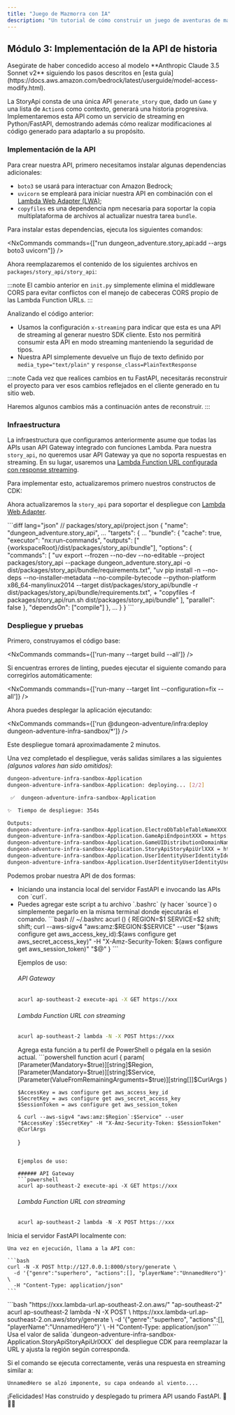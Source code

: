 ```yaml
---
title: "Juego de Mazmorra con IA"
description: "Un tutorial de cómo construir un juego de aventuras de mazmorra con IA usando el @aws/nx-plugin."
---
```






## Módulo 3: Implementación de la API de historia

<Aside type="caution">
Asegúrate de haber concedido acceso al modelo **Anthropic Claude 3.5 Sonnet v2** siguiendo los pasos descritos en [esta guía](https://docs.aws.amazon.com/bedrock/latest/userguide/model-access-modify.html).
</Aside>

La StoryApi consta de una única API `generate_story` que, dado un `Game` y una lista de `Action`s como contexto, generará una historia progresiva. Implementaremos esta API como un servicio de streaming en Python/FastAPI, demostrando además cómo realizar modificaciones al código generado para adaptarlo a su propósito.

### Implementación de la API

Para crear nuestra API, primero necesitamos instalar algunas dependencias adicionales:

- `boto3` se usará para interactuar con Amazon Bedrock;
- `uvicorn` se empleará para iniciar nuestra API en combinación con el [Lambda Web Adapter (LWA)](https://github.com/awslabs/aws-lambda-web-adapter);
- `copyfiles` es una dependencia npm necesaria para soportar la copia multiplataforma de archivos al actualizar nuestra tarea `bundle`.

Para instalar estas dependencias, ejecuta los siguientes comandos:

<NxCommands commands={["run dungeon_adventure.story_api:add --args boto3 uvicorn"]} />
<InstallCommand pkg="copyfiles" dev />

Ahora reemplazaremos el contenido de los siguientes archivos en `packages/story_api/story_api`:

<Tabs>
<TabItem label="main.py">
<E2ECode path="dungeon-adventure/3/main.py.template" lang="python" />
</TabItem>
<TabItem label="init.py">
<E2ECode path="dungeon-adventure/3/init.py.template" lang="python" />

:::note
El cambio anterior en `init.py` simplemente elimina el middleware CORS para evitar conflictos con el manejo de cabeceras CORS propio de las Lambda Function URLs.
:::

</TabItem>
</Tabs>

Analizando el código anterior:

- Usamos la configuración `x-streaming` para indicar que esta es una API de streaming al generar nuestro SDK cliente. Esto nos permitirá consumir esta API en modo streaming manteniendo la seguridad de tipos.
- Nuestra API simplemente devuelve un flujo de texto definido por `media_type="text/plain"` y `response_class=PlainTextResponse`

:::note
Cada vez que realices cambios en tu FastAPI, necesitarás reconstruir el proyecto para ver esos cambios reflejados en el cliente generado en tu sitio web.

Haremos algunos cambios más a continuación antes de reconstruir.
:::

### Infraestructura

La <Link path="get_started/tutorials/dungeon-game/1#game-ui-infrastructure">infraestructura que configuramos anteriormente</Link> asume que todas las APIs usan API Gateway integrado con funciones Lambda. Para nuestra `story_api`, no queremos usar API Gateway ya que no soporta respuestas en streaming. En su lugar, usaremos una [Lambda Function URL configurada con response streaming](https://docs.aws.amazon.com/lambda/latest/dg/configuration-response-streaming.html).

Para implementar esto, actualizaremos primero nuestros constructos de CDK:

<Tabs>
<TabItem label="story-api.ts">
<E2ECode path="dungeon-adventure/3/story-api.ts.template" lang="typescript" />
</TabItem>
<TabItem label="application-stack.ts">
<E2EDiff before="dungeon-adventure/2/stacks/application-stack.ts.template" after="dungeon-adventure/3/application-stack.ts.template" lang="typescript" />
</TabItem>
</Tabs>

Ahora actualizaremos la `story_api` para soportar el despliegue con [Lambda Web Adapter](https://github.com/awslabs/aws-lambda-web-adapter).

<Tabs>
<TabItem label="run.sh">
<E2ECode path="dungeon-adventure/3/run.sh.template" lang="bash" />
</TabItem>
<TabItem label="project.json">
```diff lang="json"
// packages/story_api/project.json
{
  "name": "dungeon_adventure.story_api",
  ...
  "targets": {
    ...
    "bundle": {
      "cache": true,
      "executor": "nx:run-commands",
      "outputs": ["{workspaceRoot}/dist/packages/story_api/bundle"],
      "options": {
        "commands": [
          "uv export --frozen --no-dev --no-editable --project packages/story_api --package dungeon_adventure.story_api -o dist/packages/story_api/bundle/requirements.txt",
          "uv pip install -n --no-deps --no-installer-metadata --no-compile-bytecode --python-platform x86_64-manylinux2014 --target dist/packages/story_api/bundle -r dist/packages/story_api/bundle/requirements.txt",
+          "copyfiles -f packages/story_api/run.sh dist/packages/story_api/bundle"
        ],
        "parallel": false
      },
      "dependsOn": ["compile"]
    },
    ...
  }
}
```
</TabItem>
</Tabs>

### Despliegue y pruebas

Primero, construyamos el código base:

<NxCommands commands={['run-many --target build --all']} />

<Aside type="tip">
Si encuentras errores de linting, puedes ejecutar el siguiente comando para corregirlos automáticamente:

<NxCommands commands={['run-many --target lint --configuration=fix --all']} />
</Aside>

Ahora puedes desplegar la aplicación ejecutando:

<NxCommands commands={['run @dungeon-adventure/infra:deploy dungeon-adventure-infra-sandbox/*']} />

Este despliegue tomará aproximadamente 2 minutos.

Una vez completado el despliegue, verás salidas similares a las siguientes _(algunos valores han sido omitidos)_:

```bash
dungeon-adventure-infra-sandbox-Application
dungeon-adventure-infra-sandbox-Application: deploying... [2/2]

 ✅  dungeon-adventure-infra-sandbox-Application

✨  Tiempo de despliegue: 354s

Outputs:
dungeon-adventure-infra-sandbox-Application.ElectroDbTableTableNameXXX = dungeon-adventure-infra-sandbox-Application-ElectroDbTableXXX-YYY
dungeon-adventure-infra-sandbox-Application.GameApiEndpointXXX = https://xxx.execute-api.region.amazonaws.com/prod/
dungeon-adventure-infra-sandbox-Application.GameUIDistributionDomainNameXXX = xxx.cloudfront.net
dungeon-adventure-infra-sandbox-Application.StoryApiStoryApiUrlXXX = https://xxx.lambda-url.ap-southeast-2.on.aws/
dungeon-adventure-infra-sandbox-Application.UserIdentityUserIdentityIdentityPoolIdXXX = region:xxx
dungeon-adventure-infra-sandbox-Application.UserIdentityUserIdentityUserPoolIdXXX = region_xxx
```

Podemos probar nuestra API de dos formas:
<ul>
<li>Iniciando una instancia local del servidor FastAPI e invocando las APIs con `curl`.</li>
<li>
<Drawer title="curl habilitado con Sigv4" trigger="Llamar directamente a la API desplegada usando curl con Sigv4">

<Tabs>
  <TabItem label="Bash/Linux/macOS">
Puedes agregar este script a tu archivo `.bashrc` (y hacer `source`) o simplemente pegarlo en la misma terminal donde ejecutarás el comando.
```bash
// ~/.bashrc
acurl () {
    REGION=$1
    SERVICE=$2
    shift; shift;
    curl --aws-sigv4 "aws:amz:$REGION:$SERVICE" --user "$(aws configure get aws_access_key_id):$(aws configure get aws_secret_access_key)" -H "X-Amz-Security-Token: $(aws configure get aws_session_token)" "$@"
}
```

Ejemplos de uso:

###### API Gateway
```bash
acurl ap-southeast-2 execute-api -X GET https://xxx
```

###### Lambda Function URL con streaming
```bash
acurl ap-southeast-2 lambda -N -X POST https://xxx
```
  </TabItem>
  <TabItem label="Windows PowerShell">
Agrega esta función a tu perfil de PowerShell o pégala en la sesión actual.
```powershell
function acurl {
    param(
        [Parameter(Mandatory=$true)][string]$Region,
        [Parameter(Mandatory=$true)][string]$Service,
        [Parameter(ValueFromRemainingArguments=$true)][string[]]$CurlArgs
    )

    $AccessKey = aws configure get aws_access_key_id
    $SecretKey = aws configure get aws_secret_access_key
    $SessionToken = aws configure get aws_session_token

    & curl --aws-sigv4 "aws:amz:$Region`:$Service" --user "$AccessKey`:$SecretKey" -H "X-Amz-Security-Token: $SessionToken" @CurlArgs
}
```

Ejemplos de uso:

###### API Gateway
```powershell
acurl ap-southeast-2 execute-api -X GET https://xxx
```

###### Lambda Function URL con streaming
```powershell
acurl ap-southeast-2 lambda -N -X POST https://xxx
```
  </TabItem>
</Tabs>

</Drawer>
</li>
</ul>

<Tabs>
  <TabItem label="Local">
  Inicia el servidor FastAPI localmente con:
    <NxCommands commands={["run dungeon_adventure.story_api:serve"]} />

    Una vez en ejecución, llama a la API con:

    ```bash
    curl -N -X POST http://127.0.0.1:8000/story/generate \
      -d '{"genre":"superhero", "actions":[], "playerName":"UnnamedHero"}' \
      -H "Content-Type: application/json"
    ```
  </TabItem>
  <TabItem label="Desplegado">
```bash "https://xxx.lambda-url.ap-southeast-2.on.aws/" "ap-southeast-2"
acurl ap-southeast-2 lambda -N -X POST \
  https://xxx.lambda-url.ap-southeast-2.on.aws/story/generate \
  -d '{"genre":"superhero", "actions":[], "playerName":"UnnamedHero"}' \
  -H "Content-Type: application/json"
```
    <Aside type="caution">
    Usa el valor de salida `dungeon-adventure-infra-sandbox-Application.StoryApiStoryApiUrlXXX` del despliegue CDK para reemplazar la URL y ajusta la región según corresponda.
    </Aside>
  </TabItem>
</Tabs>

Si el comando se ejecuta correctamente, verás una respuesta en streaming similar a:

```
UnnamedHero se alzó imponente, su capa ondeando al viento....
```

¡Felicidades! Has construido y desplegado tu primera API usando FastAPI. 🎉🎉🎉